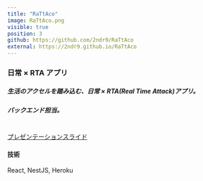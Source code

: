 ```yaml
---
title: "RaTtAco"
image: RaTtAco.png
visible: true
position: 3
github: https://github.com/2ndr9/RaTtAco
external: https://2ndr9.github.io/RaTtAco
---
```


### 日常 × RTA アプリ

##### 生活のアクセルを踏み込む、日常 × RTA(Real Time Attack)アプリ。

##### バックエンド担当。

<br />


<a href={RaTtACo_pdf} target="_blank" rel="noopener noreferrer">
  プレゼンテーションスライド
</a>

#### 技術

React, NestJS, Heroku
